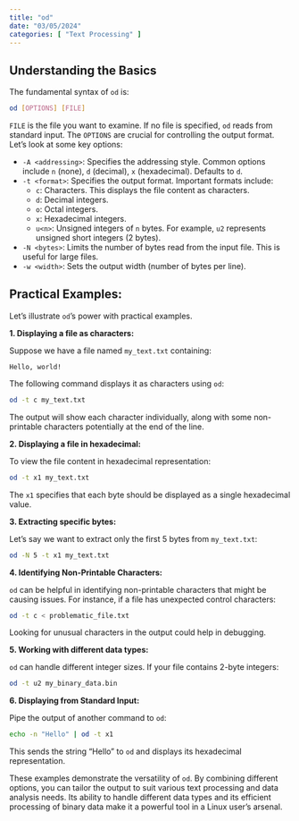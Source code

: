 ```yaml
---
title: "od"
date: "03/05/2024"
categories: [ "Text Processing" ]
---
```

## Understanding the Basics

The fundamental syntax of `od` is:

```bash
od [OPTIONS] [FILE]
```

`FILE` is the file you want to examine.  If no file is specified, `od` reads from standard input.  The `OPTIONS` are crucial for controlling the output format. Let's look at some key options:

* `-A <addressing>`:  Specifies the addressing style.  Common options include `n` (none), `d` (decimal), `x` (hexadecimal).  Defaults to `d`.
* `-t <format>`: Specifies the output format.  Important formats include:
    * `c`: Characters. This displays the file content as characters.
    * `d`: Decimal integers.
    * `o`: Octal integers.
    * `x`: Hexadecimal integers.
    * `u<n>`: Unsigned integers of `n` bytes. For example, `u2` represents unsigned short integers (2 bytes).
* `-N <bytes>`: Limits the number of bytes read from the input file. This is useful for large files.
* `-w <width>`: Sets the output width (number of bytes per line).



## Practical Examples:

Let's illustrate `od`'s power with practical examples.


**1. Displaying a file as characters:**

Suppose we have a file named `my_text.txt` containing:

```
Hello, world!
```

The following command displays it as characters using `od`:

```bash
od -t c my_text.txt
```

The output will show each character individually, along with some non-printable characters potentially at the end of the line.


**2. Displaying a file in hexadecimal:**

To view the file content in hexadecimal representation:

```bash
od -t x1 my_text.txt
```

The `x1` specifies that each byte should be displayed as a single hexadecimal value.


**3. Extracting specific bytes:**

Let's say we want to extract only the first 5 bytes from `my_text.txt`:

```bash
od -N 5 -t x1 my_text.txt
```


**4.  Identifying Non-Printable Characters:**

`od` can be helpful in identifying non-printable characters that might be causing issues. For instance, if a file has unexpected control characters:

```bash
od -t c < problematic_file.txt
```

Looking for unusual characters in the output could help in debugging.


**5.  Working with different data types:**

`od` can handle different integer sizes. If your file contains 2-byte integers:

```bash
od -t u2 my_binary_data.bin
```


**6. Displaying from Standard Input:**

Pipe the output of another command to `od`:

```bash
echo -n "Hello" | od -t x1
```

This sends the string "Hello" to `od` and displays its hexadecimal representation.


These examples demonstrate the versatility of `od`. By combining different options,  you can tailor the output to suit various text processing and data analysis needs.  Its ability to handle different data types and its efficient processing of binary data make it a powerful tool in a Linux user's arsenal.

